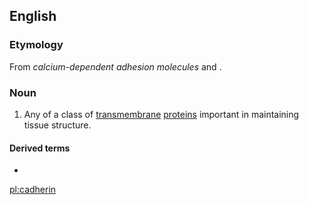 ==English==

===Etymology===
From ''calcium-dependent adhesion molecules'' and {{m|en|-in}}.

===Noun===
{{wikipedia}}
{{en-noun}}

# {{lb|en|protein}} Any of a class of [[transmembrane]] [[protein]]s important in maintaining tissue structure.

====Derived terms====
* {{l|en|otocadherin}}

[[pl:cadherin]]